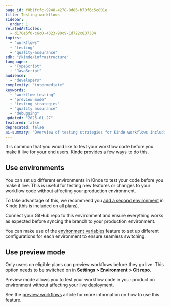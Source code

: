 ```yaml
---
page_id: f0b1fcfc-9248-4278-8d86-b73f6c5c001e
title: Testing workflows
sidebar:
  order: 1
relatedArticles:
  - d170e5f0-c6c0-4323-90c9-1d722c837384
topics:
  - "workflows"
  - "testing"
  - "quality-assurance"
sdk: "@kinde/infrastructure"
languages:
  - "TypeScript"
  - "JavaScript"
audience:
  - "developers"
complexity: "intermediate"
keywords:
  - "workflow testing"
  - "preview mode"
  - "testing strategies"
  - "quality assurance"
  - "debugging"
updated: "2025-01-27"
featured: false
deprecated: false
ai-summary: "Overview of testing strategies for Kinde workflows including preview mode, testing methodologies, and best practices for ensuring workflow reliability."
---
```


It is common that you would like to test your workflow code before you make it live for your end users. Kinde provides a few ways to do this.

## Use environments

You can set up different environments in Kinde to test your code before you make it live. This is useful for testing new features or changes to your workflow code without affecting your production environment.

To take advantage of this, we recommend you [add a second environment](/build/environments/environments/#add-an-environment) in Kinde (this is included on all plans).

Connect your GitHub repo to this environment and ensure everything works as expected before syncing the branch to your production environment.

You can make use of the [environment variables](/build/env-variables/store-environment-variables/) feature to set up different configurations for each environment to ensure seamless switching.

## Use preview mode

<Aside type="upgrade">

Only users on eligible plans can preview workflows before they go live. This option needs to be switched on in **Settings > Environment > Git repo**.

</Aside>

Preview mode allows you to test your workflow code in your production environment without affecting your live deployment.

See the [preview workflows](/workflows/testing/preview-workflows/) article for more information on how to use this feature.
